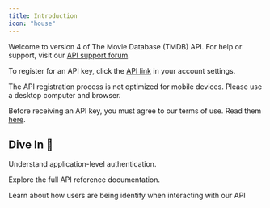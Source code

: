 ```yaml
---
title: Introduction
icon: "house"
---
```

Welcome to version 4 of The Movie Database (TMDB) API. For help or support, visit our [API support forum](https://www.themoviedb.org/talk/category/5047958519c29526b50017d6).

To register for an API key, click the [API link](https://www.themoviedb.org/settings/api) in your account settings.

<Warning>The API registration process is not optimized for mobile devices. Please use a desktop computer and browser.</Warning>

Before receiving an API key, you must agree to our terms of use. Read them [here](https://www.themoviedb.org/documentation/api/terms-of-use).

## Dive In 🚀

<CardGroup cols={3}>
  <Card title="Application" href="/version-4/authetication/application" icon="window">
    <p>Understand application-level authentication.</p>
  </Card>
    <Card title="API Reference" icon="book" href="/version-4/api-reference-4">
    <p>Explore the full API reference documentation.</p>
  </Card>
 <Card title="User" icon="user" href="/version-4/authetication/user">
    <p>Learn about how users are being identify when interacting with our API</p>
  </Card>
</CardGroup>